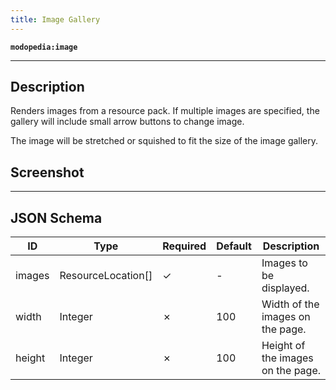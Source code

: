 ```yaml
---
title: Image Gallery
---
```

**`modopedia:image`**

---

## Description
Renders images from a resource pack. If multiple images are specified, the gallery will include small arrow buttons to change image.

The image will be stretched or squished to fit the size of the image gallery.

## Screenshot
<Asset location="modopedia:page_components/image" width={580} height={364} />

---

## JSON Schema
| ID     | Type               | Required | Default | Description                       |
|--------|--------------------|----------|---------|-----------------------------------|
| images | ResourceLocation[] | &check;  | -       | Images to be displayed.           |
| width  | Integer            | &cross;  | 100     | Width of the images on the page.  |
| height | Integer            | &cross;  | 100     | Height of the images on the page. |
